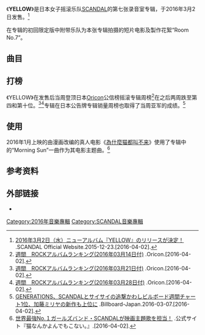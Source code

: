 {{noteTA
|1=zh-hans:乐队; zh-hant:樂團; zh-hk:樂隊;
}}
{{Infobox Album 
| Name                  = YELLOW
| Type                  = album
| Cover                 = Scandal_yellow_cover.jpg
| Artist                = [[SCANDAL_(日本音樂團體)|SCANDAL]]
| Released              = 2016年3月2日 
| Recorded              = 
| Genre                 = [[流行搖滾|流行搖滾]]、[[日本流行音樂|J-POP]]、[[垃圾摇滚|垃圾摇滚]]、[[雷鬼音樂|雷鬼]]、{{le|斯卡朋克|Ska punk}}<ref>[https://twitter.com/scandal_band/status/701969112352706560 ‏@scandal_band:【3/2発売『YELLOW』全曲解説】 M6.今夜はピザパーティー どんなネガティブもコレには敵わない！無敵のジャンクフードPIZZAをモチーフにしたスカパンクサウンドのパーティーチューン！TOMOMI歌ってます。〈TOMOMI〉] {{Wayback|url=https://twitter.com/scandal_band/status/701969112352706560 |date=20190218113707 }}.Twitter.2016-02-23.[2016-04-02].</ref><ref>[https://twitter.com/scandal_band/status/703052579366801408 @scandal_band: 【3/2発売『YELLOW』全曲解説】 SCANDAL初のレゲエナンバー。決して情熱的ではないけど味わい深い愛を知った20代のニュートラルなラブソング。〈TOMOMI〉] {{Wayback|url=https://twitter.com/scandal_band/status/703052579366801408 |date=20160226193541 }}.Twitter.2016-02-26.[2016-04-02].</ref>
| Length                = 52:04
| Label                 = [[史詩唱片日本|Epic Records Japan]]
| Producer              = 
| Reviews               = 
| Chart position        = *[[Oricon|Oricon]]專輯週榜第2名<ref>{{cite web |url=http://www.oricon.co.jp/prof/450097/products/1164947/1/ |title=YELLOW – Scandal–Oricon Style |publisher=ORICON |date=February 2016 |accessdate=14 March 2015 |archive-date=2016-04-24 |archive-url=https://web.archive.org/web/20160424041518/http://www.oricon.co.jp/prof/450097/products/1164947/1/ |dead-url=no }}</ref>

*[[日本公告牌|Billboard JAPAN]]專輯榜第2名
| Certification         = 
| Last album            = [[HELLO_WORLD_(SCANDAL專輯)|HELLO WORLD]] <br>(2014年) 
| This album            = '''YELLOW'''<br> (2016年)
| Next album            = [[HONEY_(SCANDAL專輯)|HONEY]] <br>(2018年)
}}

《'''YELLOW'''》是日本女子摇滚乐队[[SCANDAL_(日本音樂團體)|SCANDAL]]的第七张录音室专辑，于2016年3月2日发售。<ref>[http://www.scandal-4.com/info/archive/?462844 2016年3月2日（水）ニューアルバム『YELLOW』のリリースが決定！] {{Wayback|url=http://www.scandal-4.com/info/archive/?462844 |date=20160406060131 }}.SCANDAL Official Website.2015-12-23.[2016-04-02].</ref>

在专辑的初回限定版中附带乐队为本张专辑拍摄的短片电影及製作花絮“Room No.7”。

== 曲目 ==
{{tracklist
| collapsed       = 
| headline        = CD
| extra_column    = 編曲
| total_length    = 52:04

| title1          = Room No. 7
| note1           = 
| writer1         = 
| lyrics1         = —
| music1          = MAMI
| extra1          = SCANDAL、{{tsl|ja|シライシ紗トリ}}
| length1         = 1:43

| title2          = Stamp!
| note2           = 
| writer2         = 
| lyrics2         = MAMI
| music2          = MAMI
| extra2          = {{tsl|ja|玉井健二}}、[[飛內將大|飛內將大]]
| length2         = 4:26

| title3          = LOVE ME DO
| note3           = 
| writer3         = 
| lyrics3         = MAMI
| music3          = MAMI
| extra3          = シライシ紗トリ
| length3         = 3:49

| title4          = Morning Sun
| writer4         = 
| lyrics4         = RINA
| music4          = MAMI
| extra4          = シライシ紗トリ
| length4         = 4:12

| title5          = Sunday Drive
| note5           = 
| writer5         = 
| lyrics5         = TOMOMI
| music5          = SCANDAL
| extra5          = SCANDAL
| length5         = 4:04

| title6          = 今夜はピザパーティー
| note6           = 
| writer6         = 
| lyrics6         = TOMOMI
| music6          = MAMI
| extra6          = シライシ紗トリ
| length6         = 3:32

| title7          = ヘブンな気分
| note7           = 
| writer7         = 
| lyrics7         = RINA
| music7          = MAMI
| extra7          = SCANDAL
| length7         = 4:32


| title8          = SUKI-SUKI
| note8           = 
| writer8         = 　
| lyrics8         = MAMI
| music8          = MAMI
| extra8          = 川口圭太
| length8         = 4:47

| title9          = LOVE
| note9           = 
| writer9         = 
| lyrics9         = TOMOMI
| music9          = TOMOMI
| extra9          = シライシ紗トリ
| length9         = 4:45

| title10          = Sisters
| note10           = 
| writer10         = 
| lyrics10         = RINA
| music10          = MAMI
| extra10          = 玉井健二、{{tsl|ja|百田留衣}}
| length10         = 4:11

| title11          = Happy Birthday
| note11           = 
| writer11         = 
| lyrics11         = RINA
| music11          = MAMI
| extra11          = SCANDAL
| length11         = 3:42

| title12          = ちいさなほのお
| note12           = 
| writer12         = 
| lyrics12         = RINA
| music12          = MAMI
| extra12          = 川口圭太
| length12         = 4:27

| title13          = Your song -English ver.-
| note13           = BONUS TRACK
| writer13         = 
| lyrics13         = SCANDAL
| music13          = SCANDAL
| extra13          = 川口圭太
| length13         = 3:45
}}
{{tracklist
| collapsed       = 
| headline        = 初回限定盤DVD
| total_length    = 12:58

| title1          = YELLOW OPENING MOVIE "Room No. 7"
| note1           = 
| writer1         = 
| lyrics1         = 
| music1          = 
| extra1          = 
| length1         = 1:42

| title2          = YELLOW OPENING MOVIE "Room No. 7" - Making Clip -
| note2           = 
| writer2         = 
| lyrics2         = 
| music2          = 
| extra2          = 
| length2         = 11:16
}}

== 打榜 ==
《YELLOW》在发售后当周登顶日本[[Oricon|Oricon]]公信榜摇滚专辑周榜<ref>[http://www.oricon.co.jp/rank/ra/w/2016-03-14/ 週間　ROCKアルバムランキング(2016年03月14日付)] {{Wayback|url=http://www.oricon.co.jp/rank/ra/w/2016-03-14/ |date=20160418145700 }}.Oricon.[2016-04-02].</ref>在之后两周跌至第四和第十位。<ref>[http://www.oricon.co.jp/rank/ra/w/2016-03-21/ 週間　ROCKアルバムランキング(2016年03月21日付)] {{Wayback|url=http://www.oricon.co.jp/rank/ra/w/2016-03-21/ |date=20160321141206 }}.Oricon.[2016-04-02].</ref><ref>[http://www.oricon.co.jp/rank/ra/w/2016-03-28/ 週間　ROCKアルバムランキング(2016年03月28日付)] {{Wayback|url=http://www.oricon.co.jp/rank/ra/w/2016-03-28/ |date=20160331032847 }}.Oricon.[2016-04-02].</ref>专辑在日本公告牌专辑销量周榜也取得了当周亚军的成绩。<ref>[http://www.billboard-japan.com/d_news/detail/35908/2 GENERATIONS、SCANDALとサイサイの追撃かわしビルボード週間チャート1位、加藤ミリヤの新作も上位に] {{Wayback|url=http://www.billboard-japan.com/d_news/detail/35908/2 |date=20190218113708 }}.Billboard-Japan.2016-03-07.[2016-04-02].</ref> 

== 使用 ==
2016年1月上映的由漫画改编的真人电影《[[為什麼猫都叫不来|為什麼猫都叫不来]]》使用了专辑中的“Morning Sun”一曲作为其电影主题曲。<ref>[http://nekoyon-movie.com/#bookSong 世界最強No.１ガールズバンド・SCANDALが映画主題歌を担当！] {{Wayback|url=http://nekoyon-movie.com/#bookSong |date=20211216221526 }}.公式サイト『猫なんかよんでもこない。』.[2016-04-02].</ref>

== 参考资料 ==
{{reflist}}

== 外部链接 ==
* {{Official|http://www.sonymusic.co.jp/artist/scandal/discography/ESCL-4592}}{{ja}}

{{SCANDAL}}

{{DEFAULTSORT:Yellow}}
[[Category:2016年音樂專輯|Category:2016年音樂專輯]]
[[Category:SCANDAL音樂專輯|Category:SCANDAL音樂專輯]]